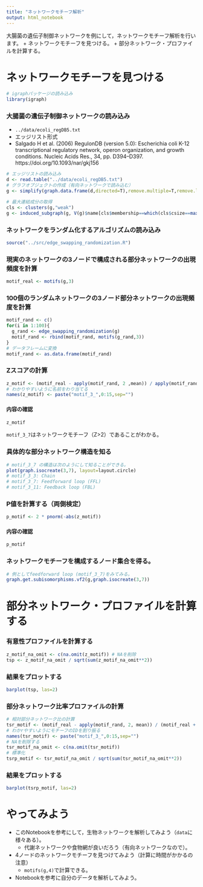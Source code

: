 ```yaml
---
title: "ネットワークモチーフ解析"
output: html_notebook
---
```


大腸菌の遺伝子制御ネットワークを例にして，ネットワークモチーフ解析を行います。
  + ネットワークモチーフを見つける。
  + 部分ネットワーク・プロファイルを計算する。

# ネットワークモチーフを見つける
```r
# igraphパッケージの読み込み
library(igraph)
```

### 大腸菌の遺伝子制御ネットワークの読み込み
  + ``../data/ecoli_regDB5.txt``
  + エッジリスト形式
  + Salgado H et al. (2006) RegulonDB (version 5.0): Escherichia coli K-12 transcriptional regulatory network, operon organization, and growth conditions. Nucleic Acids Res., 34, pp. D394--D397. https://doi.org/10.1093/nar/gkj156
  
```r
# エッジリストの読み込み
d <- read.table("../data/ecoli_regDB5.txt")
# グラフオブジェクトの作成（有向ネットワークで読み込む）
g <- simplify(graph.data.frame(d,directed=T),remove.multiple=T,remove.loops=T)

# 最大連結成分の取得
cls <- clusters(g,"weak")
g <- induced_subgraph(g, V(g)$name[cls$membership==which(cls$csize==max(cls$csize))[[1]]])
```

### ネットワークをランダム化するアルゴリズムの読み込み
```r
source("../src/edge_swapping_randomization.R")
```

### 現実のネットワークの3ノードで構成される部分ネットワークの出現頻度を計算
```r
motif_real <- motifs(g,3)
```

### 100個のランダムネットワークの3ノード部分ネットワークの出現頻度を計算
```r
motif_rand <- c()
for(i in 1:100){
  g_rand <- edge_swapping_randomization(g)
  motif_rand <- rbind(motif_rand, motifs(g_rand,3))
}
# データフレームに変換
motif_rand <- as.data.frame(motif_rand)
```

### Zスコアの計算
```r
z_motif <- (motif_real - apply(motif_rand, 2 ,mean)) / apply(motif_rand, 2 ,sd)
# わかりやすいように名前をわり当てる
names(z_motif) <- paste("motif_3_",0:15,sep="")
```

#### 内容の確認
```r
z_motif
```

``motif_3_7``はネットワークモチーフ（Z>2）であることがわかる。

### 具体的な部分ネットワーク構造を知る
```r
# motif_3_7 の構造は次のようにして知ることができる。
plot(graph.isocreate(3,7), layout=layout.circle)
# motif_3_3: Chain
# motif_3_7: Feedforward loop (FFL)
# motif_3_11: Feedback loop (FBL)
```
### P値を計算する（両側検定）
```r
p_motif <- 2 * pnorm(-abs(z_motif))
```

#### 内容の確認
```r
p_motif
```

### ネットワークモチーフを構成するノード集合を得る。
```r
# 例としてfeedforward loop (motif_3_7)をみてみる。
graph.get.subisomorphisms.vf2(g,graph.isocreate(3,7))
```

# 部分ネットワーク・プロファイルを計算する

### 有意性プロファイルを計算する
```r
z_motif_na_omit <- c(na.omit(z_motif)) # NAを削除
tsp <- z_motif_na_omit / sqrt(sum(z_motif_na_omit**2))
```

### 結果をプロットする
```r
barplot(tsp, las=2)
```

### 部分ネットワーク比率プロファイルの計算
```r
# 相対部分ネットワーク比の計算
tsr_motif <- (motif_real - apply(motif_rand, 2, mean)) / (motif_real + apply(motif_rand, 2, mean) + 4)
# わかrやすいようにモチーフのIDを割り振る
names(tsr_motif) <- paste("motif_3_",0:15,sep="")
# NAを削除する
tsr_motif_na_omit <- c(na.omit(tsr_motif))
# 標準化
tsrp_motif <- tsr_motif_na_omit / sqrt(sum(tsr_motif_na_omit**2))
```

### 結果をプロットする
```r
barplot(tsrp_motif, las=2)
```

# やってみよう
  + このNotebookを参考にして，生物ネットワークを解析してみよう（``data``に様々ある）。
    + 代謝ネットワークや食物網が良いだろう（有向ネットワークなので）。
  + 4ノードのネットワークモチーフを見つけてみよう（計算に時間がかかるの注意）
    + ``motifs(g,4)``で計算できる。
  + Notebookを参考に自分のデータを解析してみよう。
  